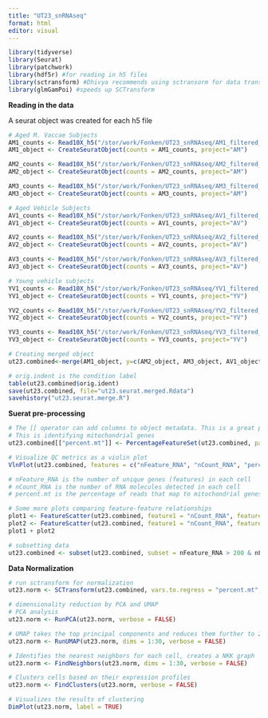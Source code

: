 ```yaml
---
title: "UT23_snRNAseq"
format: html
editor: visual
---
```


```r
library(tidyverse)
library(Seurat)
library(patchwork)
library(hdf5r) #for reading in h5 files 
library(sctransform) #Dhivya recommends using sctransorm for data transformation 
library(glmGamPoi) #speeds up SCTransform 
```

**Reading in the data**

A seurat object was created for each h5 file

```r
# Aged M. Vaccae Subjects
AM1_counts <- Read10X_h5("/stor/work/Fonken/UT23_snRNAseq/AM1_filtered_feature_bc_matrix.h5")
AM1_object <- CreateSeuratObject(counts = AM1_counts, project="AM")

AM2_counts <- Read10X_h5("/stor/work/Fonken/UT23_snRNAseq/AM2_filtered_feature_bc_matrix.h5")
AM2_object <- CreateSeuratObject(counts = AM2_counts, project="AM")

AM3_counts <- Read10X_h5("/stor/work/Fonken/UT23_snRNAseq/AM3_filtered_feature_bc_matrix.h5")
AM3_object <- CreateSeuratObject(counts = AM3_counts, project="AM")

# Aged Vehicle Subjects 
AV1_counts <- Read10X_h5("/stor/work/Fonken/UT23_snRNAseq/AV1_filtered_feature_bc_matrix.h5")
AV1_object <- CreateSeuratObject(counts = AV1_counts, project="AV")

AV2_counts <- Read10X_h5("/stor/work/Fonken/UT23_snRNAseq/AV2_filtered_feature_bc_matrix.h5")
AV2_object <- CreateSeuratObject(counts = AV2_counts, project="AV")

AV3_counts <- Read10X_h5("/stor/work/Fonken/UT23_snRNAseq/AV3_filtered_feature_bc_matrix.h5")
AV3_object <- CreateSeuratObject(counts = AV3_counts, project="AV")

# Young vehicle subjects
YV1_counts <- Read10X_h5("/stor/work/Fonken/UT23_snRNAseq/YV1_filtered_feature_bc_matrix.h5")
YV1_object <- CreateSeuratObject(counts = YV1_counts, project="YV")

YV2_counts <- Read10X_h5("/stor/work/Fonken/UT23_snRNAseq/YV2_filtered_feature_bc_matrix.h5")
YV2_object <- CreateSeuratObject(counts = YV2_counts, project="YV")

YV3_counts <- Read10X_h5("/stor/work/Fonken/UT23_snRNAseq/YV3_filtered_feature_bc_matrix.h5")
YV3_object <- CreateSeuratObject(counts = YV3_counts, project="YV")

# Creating merged object 
ut23.combined<-merge(AM1_object, y=c(AM2_object, AM3_object, AV1_object, AV2_object, AV3_object, YV1_object, YV2_object, YV3_object), add.cell.ids = c("AM1","AM2","AM3","AV1","AV2","AV3","YV1","YV2","YV3"), project = "ut23",  merge.data = TRUE)

# orig.indent is the condition label 
table(ut23.combined$orig.ident)
save(ut23.combined, file="ut23.seurat.merged.Rdata")
savehistory("ut23.seurat.merge.R")
```

**Suerat pre-processing**

```r
# The [[ operator can add columns to object metadata. This is a great place to stash QC stats
# This is identifying mitochondrial genes 
ut23.combined[["percent.mt"]] <- PercentageFeatureSet(ut23.combined, pattern = "^Mt-")

# Visualize QC metrics as a violin plot
VlnPlot(ut23.combined, features = c("nFeature_RNA", "nCount_RNA", "percent.mt"), ncol = 3)

# nFeature_RNA is the number of unique genes (features) in each cell 
# nCount_RNA is the number of RNA molecules detected in each cell
# percent.mt is the percentage of reads that map to mitochondrial genes out of the total reads in each cell 

# Some more plots comparing feature-feature relationships 
plot1 <- FeatureScatter(ut23.combined, feature1 = "nCount_RNA", feature2 = "percent.mt")
plot2 <- FeatureScatter(ut23.combined, feature1 = "nCount_RNA", feature2 = "nFeature_RNA")
plot1 + plot2

# subsetting data 
ut23.combined <- subset(ut23.combined, subset = nFeature_RNA > 200 & nFeature_RNA < 2500 & percent.mt < 5)

```

**Data Normalization**

```r
# run sctransform for normalization 
ut23.norm <- SCTransform(ut23.combined, vars.to.regress = "percent.mt", verbose = FALSE)

# dimensionality reduction by PCA and UMAP
# PCA analysis
ut23.norm <- RunPCA(ut23.norm, verbose = FALSE)

# UMAP takes the top principal components and reduces them further to 2 dimensions 
ut23.norm <- RunUMAP(ut23.norm, dims = 1:30, verbose = FALSE)

# Identifies the nearest neighbors for each cell, creates a NKK graph
ut23.norm <- FindNeighbors(ut23.norm, dims = 1:30, verbose = FALSE)

# Clusters cells based on their expression profiles
ut23.norm <- FindClusters(ut23.norm, verbose = FALSE)

# Visualizes the results of clustering 
DimPlot(ut23.norm, label = TRUE)
```
